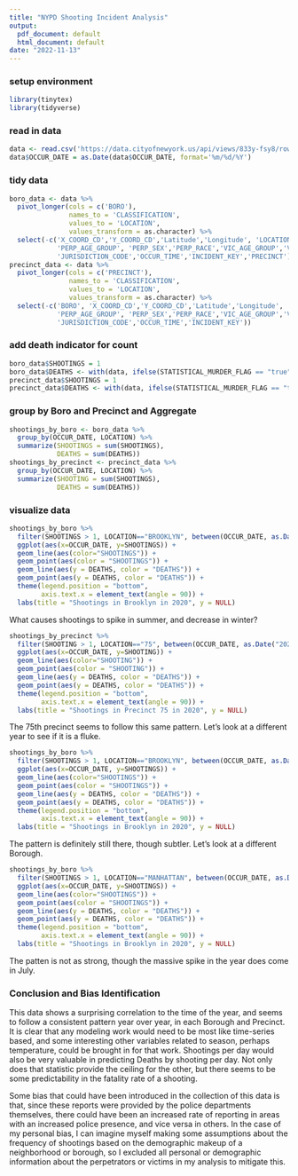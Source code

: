 ```yaml
---
title: "NYPD Shooting Incident Analysis"
output:
  pdf_document: default
  html_document: default
date: "2022-11-13"
---
```


### setup environment
```r
library(tinytex)
library(tidyverse)
```
### read in data
```r
data <- read.csv('https://data.cityofnewyork.us/api/views/833y-fsy8/rows.csv?accessType=DOWNLOAD')
data$OCCUR_DATE = as.Date(data$OCCUR_DATE, format='%m/%d/%Y')
```
### tidy data
```r
boro_data <- data %>%
  pivot_longer(cols = c('BORO'),
               names_to = 'CLASSIFICATION',
               values_to = 'LOCATION',
               values_transform = as.character) %>%
  select(-c('X_COORD_CD','Y_COORD_CD','Latitude','Longitude', 'LOCATION_DESC',
            'PERP_AGE_GROUP', 'PERP_SEX','PERP_RACE','VIC_AGE_GROUP','VIC_SEX','VIC_RACE', 'Lon_Lat',
            'JURISDICTION_CODE','OCCUR_TIME','INCIDENT_KEY','PRECINCT'))
precinct_data <- data %>%
  pivot_longer(cols = c('PRECINCT'),
               names_to = 'CLASSIFICATION',
               values_to = 'LOCATION',
               values_transform = as.character) %>%
  select(-c('BORO', 'X_COORD_CD','Y_COORD_CD','Latitude','Longitude', 'LOCATION_DESC',
            'PERP_AGE_GROUP', 'PERP_SEX','PERP_RACE','VIC_AGE_GROUP','VIC_SEX','VIC_RACE', 'Lon_Lat',
            'JURISDICTION_CODE','OCCUR_TIME','INCIDENT_KEY'))  
```
### add death indicator for count
```r
boro_data$SHOOTINGS = 1
boro_data$DEATHS <- with(data, ifelse(STATISTICAL_MURDER_FLAG == "true", 1, 0))
precinct_data$SHOOTINGS = 1
precinct_data$DEATHS <- with(data, ifelse(STATISTICAL_MURDER_FLAG == "true", 1, 0))
```
### group by Boro and Precinct and Aggregate
```r
shootings_by_boro <- boro_data %>%
  group_by(OCCUR_DATE, LOCATION) %>%
  summarize(SHOOTINGS = sum(SHOOTINGS),
            DEATHS = sum(DEATHS))
shootings_by_precinct <- precinct_data %>%
  group_by(OCCUR_DATE, LOCATION) %>%
  summarize(SHOOTING = sum(SHOOTINGS),
            DEATHS = sum(DEATHS))
```
### visualize data
```r
shootings_by_boro %>%
  filter(SHOOTINGS > 1, LOCATION=="BROOKLYN", between(OCCUR_DATE, as.Date("2020-01-01"), as.Date("2020-12-31"))) %>%
  ggplot(aes(x=OCCUR_DATE, y=SHOOTINGS)) +
  geom_line(aes(color="SHOOTINGS")) +
  geom_point(aes(color = "SHOOTINGS")) + 
  geom_line(aes(y = DEATHS, color = "DEATHS")) + 
  geom_point(aes(y = DEATHS, color = "DEATHS")) +
  theme(legend.position = "bottom",
        axis.text.x = element_text(angle = 90)) +
  labs(title = "Shootings in Brooklyn in 2020", y = NULL)
```
What causes shootings to spike in summer, and decrease in winter?
```r
shootings_by_precinct %>%
  filter(SHOOTING > 1, LOCATION=="75", between(OCCUR_DATE, as.Date("2020-01-01"), as.Date("2020-12-31"))) %>%
  ggplot(aes(x=OCCUR_DATE, y=SHOOTING)) +
  geom_line(aes(color="SHOOTING")) +
  geom_point(aes(color = "SHOOTING")) + 
  geom_line(aes(y = DEATHS, color = "DEATHS")) + 
  geom_point(aes(y = DEATHS, color = "DEATHS")) +
  theme(legend.position = "bottom",
        axis.text.x = element_text(angle = 90)) +
  labs(title = "Shootings in Precinct 75 in 2020", y = NULL)
```
The 75th precinct seems to follow this same pattern. Let's look at a different year to see if it is a fluke.
```r
shootings_by_boro %>%
  filter(SHOOTINGS > 1, LOCATION=="BROOKLYN", between(OCCUR_DATE, as.Date("2012-01-01"), as.Date("2012-12-31"))) %>%
  ggplot(aes(x=OCCUR_DATE, y=SHOOTINGS)) +
  geom_line(aes(color="SHOOTINGS")) +
  geom_point(aes(color = "SHOOTINGS")) + 
  geom_line(aes(y = DEATHS, color = "DEATHS")) + 
  geom_point(aes(y = DEATHS, color = "DEATHS")) +
  theme(legend.position = "bottom",
        axis.text.x = element_text(angle = 90)) +
  labs(title = "Shootings in Brooklyn in 2020", y = NULL)
```
The pattern is definitely still there, though subtler. Let's look at a different Borough.
```r
shootings_by_boro %>%
  filter(SHOOTINGS > 1, LOCATION=="MANHATTAN", between(OCCUR_DATE, as.Date("2020-01-01"), as.Date("2020-12-31"))) %>%
  ggplot(aes(x=OCCUR_DATE, y=SHOOTINGS)) +
  geom_line(aes(color="SHOOTINGS")) +
  geom_point(aes(color = "SHOOTINGS")) + 
  geom_line(aes(y = DEATHS, color = "DEATHS")) + 
  geom_point(aes(y = DEATHS, color = "DEATHS")) +
  theme(legend.position = "bottom",
        axis.text.x = element_text(angle = 90)) +
  labs(title = "Shootings in Brooklyn in 2020", y = NULL)
```
The patten is not as strong, though the massive spike in the year does come in July.

### Conclusion and Bias Identification

This data shows a surprising correlation to the time of the year, and seems to follow a consistent pattern year over year, in each Borough and Precinct. It is clear that any modeling work would need to be most like time-series based, and some interesting other variables related to season, perhaps temperature, could be brought in for that work. Shootings per day would also be very valuable in predicting Deaths by shooting per day. Not only does that statistic provide the ceiling for the other, but there seems to be some predictability in the fatality rate of a shooting. 

Some bias that could have been introduced in the collection of this data is that, since these reports were provided by the police departments themselves, there could have been an increased rate of reporting in areas with an increased police presence, and vice versa in others. In the case of my personal bias, I can imagine myself making some assumptions about the frequency of shootings based on the demographic makeup of a neighborhood or borough, so I excluded all personal or demographic information about the perpetrators or victims in my analysis to mitigate this.
